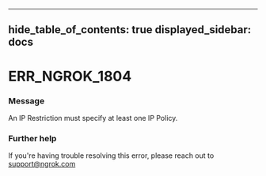 

---
hide_table_of_contents: true
displayed_sidebar: docs
---


# ERR_NGROK_1804

### Message
An IP Restriction must specify at least one IP Policy.

<ErrorDetails error="err_ngrok_1804" />



### Further help
If you're having trouble resolving this error, please reach out to [support@ngrok.com](mailto:support@ngrok.com?subject=Help%20with%20ERR_NGROK_1804)


